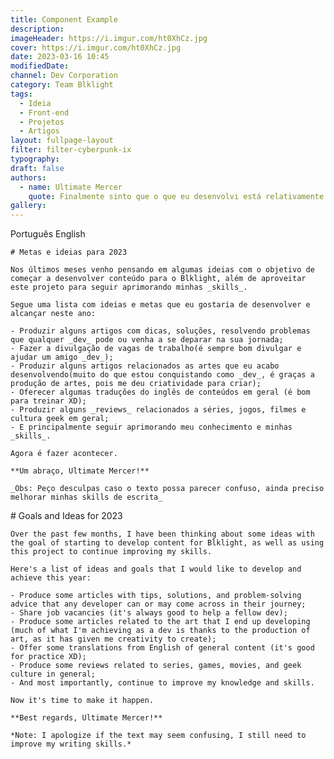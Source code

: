 ```yaml
---
title: Component Example
description:
imageHeader: https://i.imgur.com/ht0XhCz.jpg
cover: https://i.imgur.com/ht0XhCz.jpg
date: 2023-03-16 10:45
modifiedDate:
channel: Dev Corporation
category: Team Blklight
tags:
  - Ideia
  - Front-end
  - Projetos
  - Artigos
layout: fullpage-layout
filter: filter-cyberpunk-ix
typography:
draft: false
authors:
  - name: Ultimate Mercer
    quote: Finalmente sinto que o que eu desenvolvi está relativamente OK, mas agora é seguir aprimorando e evoluindo mais essa ideia!
gallery:
---
```


<Tabs defaultValue="ptbr" className="w-full">
  <TabsList>
    <TabsTrigger value="ptbr">Português</TabsTrigger>
    <TabsTrigger value="eng">English</TabsTrigger>
  </TabsList>
  <TabsContent value="ptbr">

    # Metas e ideias para 2023

    Nos últimos meses venho pensando em algumas ideias com o objetivo de começar a desenvolver conteúdo para o Blklight, além de aproveitar este projeto para seguir aprimorando minhas _skills_.

    Segue uma lista com ideias e metas que eu gostaria de desenvolver e alcançar neste ano:

    - Produzir alguns artigos com dicas, soluções, resolvendo problemas que qualquer _dev_ pode ou venha a se deparar na sua jornada;
    - Fazer a divulgação de vagas de trabalho(é sempre bom divulgar e ajudar um amigo _dev_);
    - Produzir alguns artigos relacionados as artes que eu acabo desenvolvendo(muito do que estou conquistando como _dev_, é graças a produção de artes, pois me deu criatividade para criar);
    - Oferecer algumas traduções do inglês de conteúdos em geral (é bom para treinar XD);
    - Produzir alguns _reviews_ relacionados a séries, jogos, filmes e cultura geek em geral;
    - E principalmente seguir aprimorando meu conhecimento e minhas _skills_.

    Agora é fazer acontecer.

    **Um abraço, Ultimate Mercer!**

    _Obs: Peço desculpas caso o texto possa parecer confuso, ainda preciso melhorar minhas skills de escrita_

  </TabsContent>
  <TabsContent value="eng">
    # Goals and Ideas for 2023

    Over the past few months, I have been thinking about some ideas with the goal of starting to develop content for Blklight, as well as using this project to continue improving my skills.

    Here's a list of ideas and goals that I would like to develop and achieve this year:

    - Produce some articles with tips, solutions, and problem-solving advice that any developer can or may come across in their journey;
    - Share job vacancies (it's always good to help a fellow dev);
    - Produce some articles related to the art that I end up developing (much of what I'm achieving as a dev is thanks to the production of art, as it has given me creativity to create);
    - Offer some translations from English of general content (it's good for practice XD);
    - Produce some reviews related to series, games, movies, and geek culture in general;
    - And most importantly, continue to improve my knowledge and skills.

    Now it's time to make it happen.

    **Best regards, Ultimate Mercer!**

    *Note: I apologize if the text may seem confusing, I still need to improve my writing skills.*

  </TabsContent>
</Tabs>
